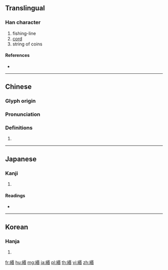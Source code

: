 {{character info/new}}
{{also|缗}}
==Translingual==

===Han character===
{{Han char|rn=120|rad=糸|as=09|sn=15|four=27964|canj=VFRPA}}

# fishing-line
# [[cord]]
# string of coins

====References====
* {{Han ref|kx=0930.150|dkj=27652|dj=1368.140|hdz=53432.030|uh=7DE1|ud=32225|bh=E6E8|bd=59112}}

----

==Chinese==
{{zh-forms|s=缗}}

===Glyph origin===
{{Han etym}}

===Pronunciation===
{{zh-pron
|m=mín
|c=man4,fan1
|h=pfs=
|md=
|mn=
|w=
|mc=y
|oc=y
|cat=
}}

===Definitions===
{{zh-hanzi}}

# {{rfdef|lang=zh}}

----

==Japanese==

===Kanji===
{{ja-kanji|grade=|rs=糸09}}

# {{defn|lang=ja|sort=糸09}}

====Readings====
* {{ja-readings|on=[[びん]] (bin), [[みん]] (min), [[こん]] (kon)|kun=[[つりいと]] (tsuriito), [[なわ]] (nawa)|nanori=}}

----

==Korean==

===Hanja===
{{ko-hanja|hangeul=민|eumhun=|rv=min|mr=min|y=min}}

# {{defn|lang=ko|sort=糸09}}

[[fr:緡]]
[[hu:緡]]
[[mg:緡]]
[[ja:緡]]
[[pl:緡]]
[[th:緡]]
[[vi:緡]]
[[zh:緡]]